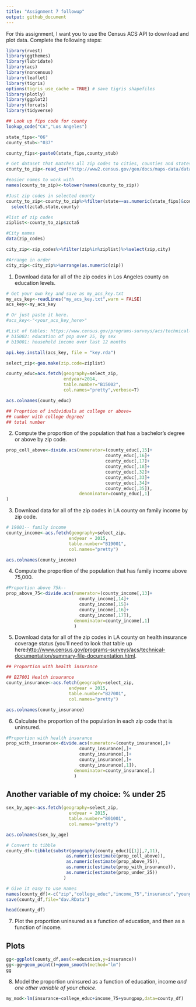 ```yaml
---
title: "Assignment 7 followup"
output: github_document
---
```


For this assignment, I want you to use the Census ACS API to download and plot data. Complete the following steps:

```r

library(rvest)
library(ggthemes)
library(lubridate)
library(acs)
library(noncensus)
library(leaflet)
library(tigris)
options(tigris_use_cache = TRUE) # save tigris shapefiles
library(plotly)
library(ggplot2)
library(forcats)
library(tidyverse)
```



```r
## Look up fips code for county
lookup_code("CA","Los Angeles") 

state_fips<-"06"
county_stub<-"037"

county_fips<-paste0(state_fips,county_stub)

# Get dataset that matches all zip codes to cities, counties and states. 
county_to_zip<-read_csv("http://www2.census.gov/geo/docs/maps-data/data/rel/zcta_county_rel_10.txt")

#easier names to work with
names(county_to_zip)<-tolower(names(county_to_zip))

#Just zip codes in selected county
county_to_zip<-county_to_zip%>%filter(state==as.numeric(state_fips)&county==county_stub)%>%
  select(zcta5,state,county)

#list of zip codes
ziplist<-county_to_zip$zcta5

#City names
data(zip_codes)

city_zip<-zip_codes%>%filter(zip%in%ziplist)%>%select(zip,city)

#Arrange in order
city_zip<-city_zip%>%arrange(as.numeric(zip))
```


1. Download data for all of the zip codes in Los Angeles county on education levels. 


```r
# Get your own key and save as my_acs_key.txt
my_acs_key<-readLines("my_acs_key.txt",warn = FALSE)
acs_key<-my_acs_key

# Or just paste it here.
#acs_key<-"<your_acs_key_here>"

#List of tables: https://www.census.gov/programs-surveys/acs/technical-documentation/summary-file-documentation.html under, 1-year appendices
# b15002: education of pop over 25, by sex 
# b19001: household income over last 12 months

api.key.install(acs_key, file = "key.rda")

select_zip<-geo.make(zip.code=ziplist)

county_educ=acs.fetch(geography=select_zip,
                      endyear=2014,
                      table.number="B15002",
                      col.names="pretty",verbose=T)

acs.colnames(county_educ)

## Proprtion of individuals at college or above=
## number with college degree/
## total number
```

2. Compute the proportion of the population that has a bachelor's degree or above by zip code.
```r
prop_coll_above<-divide.acs(numerator=(county_educ[,15]+
                                      county_educ[,16]+
                                      county_educ[,17]+
                                      county_educ[,18]+
                                      county_educ[,32]+
                                      county_educ[,33]+
                                      county_educ[,34]+
                                      county_educ[,35]),
                            denominator=county_educ[,1]
)

```

3. Download data for all of the zip codes in LA county on family income by zip code. 
```r
# 19001-- family income           
county_income<-acs.fetch(geography=select_zip, 
                        endyear = 2015,
                        table.number="B19001", 
                        col.names="pretty")

acs.colnames(county_income)
```

4. Compute the proportion of the population that has family income above 75,000. 
```r
#Proportion above 75k-- 
prop_above_75<-divide.acs(numerator=(county_income[,13]+
                            county_income[,14]+
                            county_income[,15]+
                            county_income[,16]+
                            county_income[,17]),
                          denominator=county_income[,1]
                          )


```

5. Download data for all of the zip codes in LA county on health insurance coverage status (you'll need to look that table up here:[http://www.census.gov/programs-surveys/acs/technical-documentation/summary-file-documentation.html](http://www.census.gov/programs-surveys/acs/technical-documentation/summary-file-documentation.html).
```r
## Proportion with health insurance

## B27001 Health insurance
county_insurance<-acs.fetch(geography=select_zip, 
                        endyear = 2015,
                        table.number="B27001", 
                        col.names="pretty")

acs.colnames(county_insurance)
```

6. Calculate the proportion of the population in each zip code that is uninsured. 

```r
#Proportion with health insurance
prop_with_insurance<-divide.acs(numerator=(county_insurance[,]+
                            county_insurance[,]+
                            county_insurance[,]+
                            county_insurance[,]+
                            county_insurance[,1]),
                          denominator=county_insurance[,]
                          )
```


## Another variable of my choice: % under 25
```r
sex_by_age<-acs.fetch(geography=select_zip, 
                        endyear = 2015,
                        table.number="B01001", 
                        col.names="pretty")

acs.colnames(sex_by_age)
```


```r
                          
# Convert to tibble
county_df<-tibble(substr(geography(county_educ)[[1]],7,11),
                       as.numeric(estimate(prop_coll_above)),
                       as.numeric(estimate(prop_above_75)),
                       as.numeric(estimate(prop_with_insurance)),
                       as.numeric(estimate(prop_under_25))
                      )

# Give it easy to use names
names(county_df)<-c("zip","college_educ","income_75","insurance","youngpop")
save(county_df,file="dav.RData")

head(county_df)
```


7. Plot the proportion uninsured as a function of education, and then as a function of income. 


## Plots
```r
gg<-ggplot(county_df,aes(x=education,y=insurance))
gg<-gg+geom_point()+geom_smooth(method="lm")
gg
```


8. Model the proportion uninsured as a function of education, income _and one other variable of your choice_. 

```r
my_mod<-lm(insurance~college_educ+income_75+youngpop,data=county_df)
```


